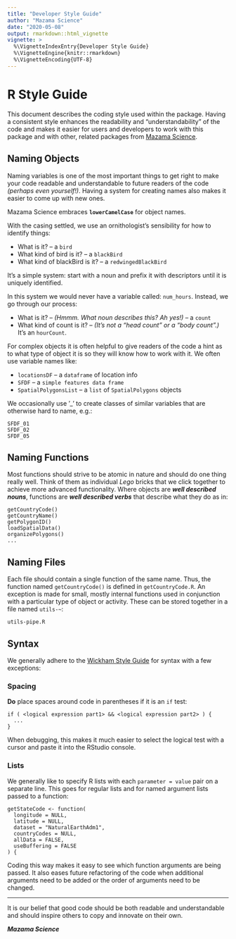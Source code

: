 ```yaml
---
title: "Developer Style Guide"
author: "Mazama Science"
date: "2020-05-08"
output: rmarkdown::html_vignette
vignette: >
  %\VignetteIndexEntry{Developer Style Guide}
  %\VignetteEngine{knitr::rmarkdown}
  %\VignetteEncoding{UTF-8}
---
```


# R Style Guide

This document describes the coding style used within the package.  Having a
consistent style enhances the readability and "understandability" of the code 
and makes it easier for users and developers to work with this package and
with other, related packages from [Mazama Science](http://mazamascience.com).

## Naming Objects

Naming variables is one of the most important things to get right to make your 
code readable and understandable to future readers of the code _(perhaps even 
yourself!)_. Having a system for creating names also makes it easier to come up 
with new ones.

Mazama Science embraces **`lowerCamelCase`** for object names.

With the casing settled, we use an ornithologist's sensibility for how to 
identify things:

* What is it? -- a `bird`
* What kind of bird  is it? -- a `blackBird`
* What kind of blackBird  is it? -- a `redwingedBlackBird`

It's a simple system:  start with a noun and prefix it with descriptors until 
it is uniquely identified.

In this system we would never have a variable called: `num_hours`. Instead, we go 
through our process:

* What is it? -- _(Hmmm. What noun describes this? Ah yes!)_ -- a `count`
* What kind of count  is it? -- _(It's not a "head count" or a "body count".)_ 
It's an `hourCount`.

For complex objects it is often helpful to give readers of the code a hint as to 
what type of object it is so they will know how to work with it. We often use 
variable names like:

* `locationsDF`  -- a `dataframe` of location info
* `SFDF`  -- a `simple features data frame`
* `SpatialPolygonsList`  -- a `list` of `SpatialPolygons` objects

We occasionally use '_' to create classes of similar variables that are 
otherwise hard to name, e.g.:

```
SFDF_01
SFDF_02
SFDF_05
```

## Naming Functions

Most functions should strive to be atomic in nature and should do one thing 
really well. Think of them as individual _Lego_ bricks that we click together
to achieve more advanced functionality. Where objects are _**well described nouns**_, 
functions are _**well described verbs**_ that describe what they do as in:

```
getCountryCode()
getCountryName()
getPolygonID()
loadSpatialData()
organizePolygons()
...
```

## Naming Files

Each file should contain a single function of the same name. Thus, the function 
named `getCountryCode()` is defined in `getCountryCode.R`. An exception is made
for small, mostly internal functions used in conjunction with a particular type
of object or activity. These can be stored together in a file named `utils-~`:

```
utils-pipe.R
```

## Syntax

We generally adhere to the [Wickham Style Guide](http://adv-r.had.co.nz/Style.html) 
for syntax with a few exceptions:

### Spacing

**Do** place spaces around code in parentheses if it is an `if` test:

```
if ( <logical expression part1> && <logical expression part2> ) {
  ...
}
```

When debugging, this makes it much easier to select the logical test with a 
cursor and paste it into the RStudio console.

### Lists

We generally like to specify R lists with each `parameter = value` pair on a 
separate line. This goes for regular lists and for named argument lists passed 
to a function:

```
getStateCode <- function(
  longitude = NULL, 
  latitude = NULL, 
  dataset = "NaturalEarthAdm1", 
  countryCodes = NULL, 
  allData = FALSE, 
  useBuffering = FALSE
) {
```

Coding this way makes it easy to see which function arguments are being passed.
It also eases future refactoring of the code when additional arguments need to
be added or the order of arguments need to be changed.

-----

It is our belief that good code should be both readable and understandable and
should inspire others to copy and innovate on their own.

**_Mazama Science_**


